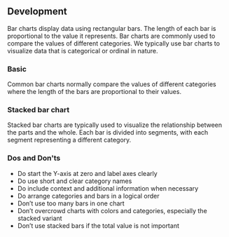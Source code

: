 
## Development

Bar charts display data using rectangular bars. The length of each bar is proportional to the value it represents. Bar charts are commonly used to compare the values of different categories. We typically use bar charts to visualize data that is categorical or ordinal in nature.

### Basic

Common bar charts normally compare the values of different categories where the length of the bars are proportional to their values.

<EchartsBarSimplePlayground height="40rem" />

### Stacked bar chart

Stacked bar charts are typically used to visualize the relationship between the parts and the whole. Each bar is divided into segments, with each segment representing a different category.

<EchartsBarHorizontalStackedPlayground height="40rem" />

### Dos and Don'ts

- Do start the Y-axis at zero and label axes clearly
- Do use short and clear category names
- Do include context and additional information when necessary
- Do arrange categories and bars in a logical order
- Don’t use too many bars in one chart
- Don’t overcrowd charts with colors and categories, especially the stacked variant
- Don’t use stacked bars if the total value is not important



